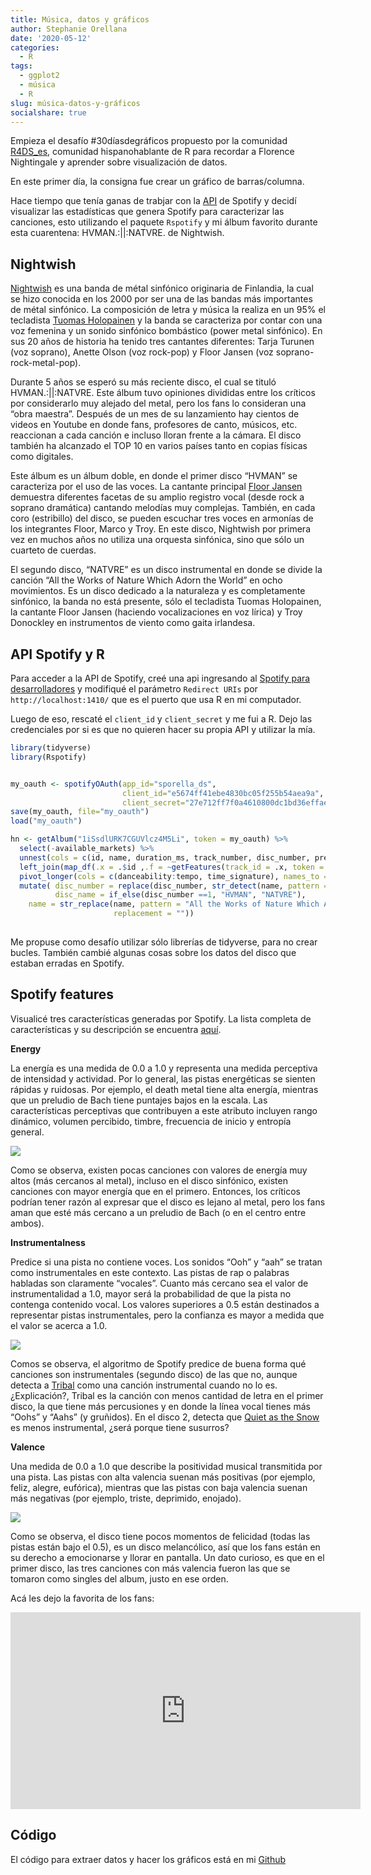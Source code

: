 ```yaml
---
title: Música, datos y gráficos
author: Stephanie Orellana
date: '2020-05-12'
categories:
  - R
tags:
  - ggplot2
  - música
  - R
slug: música-datos-y-gráficos
socialshare: true
---
```


Empieza el desafío #30díasdegráficos propuesto por la comunidad [R4DS_es](https://twitter.com/R4DS_es/), comunidad hispanohablante de R para recordar a Florence Nightingale y aprender sobre visualización de datos.

En este primer día, la consigna fue crear un gráfico de barras/columna. 

Hace tiempo que tenía ganas de trabjar con la [API](https://developer.spotify.com/) de Spotify y decidí visualizar las estadísticas que genera Spotify para caracterizar las canciones, esto utilizando el paquete `Rspotify` y mi álbum favorito durante esta cuarentena: HVMAN.:||:NATVRE. de Nightwish.

## Nightwish

[Nightwish](https://es.wikipedia.org/wiki/Nightwish) es una banda de métal sinfónico originaria de Finlandia, la cual se hizo conocida en los 2000 por ser una de las bandas más importantes de métal sinfónico. La composición de letra y música la realiza en un 95% el tecladista [Tuomas Holopainen](https://es.wikipedia.org/wiki/Tuomas_Holopainen) y la banda se caracteriza por contar con una voz femenina y un sonido sinfónico bombástico (power metal sinfónico). En sus 20 años de historia ha tenido tres cantantes diferentes: Tarja Turunen (voz soprano), Anette Olson (voz rock-pop) y Floor Jansen (voz soprano-rock-metal-pop).

Durante 5 años se esperó su más reciente disco, el cual se tituló HVMAN.:||:NATVRE. Este álbum tuvo opiniones divididas entre los críticos por considerarlo muy alejado del metal, pero los fans lo consideran una "obra maestra". Después de un mes de su lanzamiento hay cientos de videos en Youtube en donde fans, profesores de canto, músicos, etc. reaccionan a cada canción e incluso lloran frente a la cámara. El disco también ha alcanzado el TOP 10 en varios países tanto en copias físicas como digitales.

Este álbum es un álbum doble, en donde el primer disco "HVMAN" se caracteriza por el uso de las voces. La cantante principal [Floor Jansen](https://es.wikipedia.org/wiki/Floor_Jansen) demuestra diferentes facetas de su amplio registro vocal (desde rock a soprano dramática) cantando melodías muy complejas. También, en cada coro (estribillo) del disco, se pueden escuchar tres voces en armonías de los integrantes Floor, Marco y Troy. En este disco, Nightwish por primera vez en muchos años no utiliza una orquesta sinfónica, sino que sólo un cuarteto de cuerdas.

El segundo disco, "NATVRE" es un disco instrumental en donde se divide la canción "All the Works of Nature Which Adorn the World" en ocho movimientos. Es un disco dedicado a la naturaleza y es completamente sinfónico, la banda no está presente, sólo el tecladista Tuomas Holopainen, la cantante Floor Jansen (haciendo vocalizaciones en voz lírica) y Troy Donockley en instrumentos de viento como gaita irlandesa.

## API Spotify y R

Para acceder a la API de Spotify, creé una api ingresando al [Spotify para desarrolladores](https://developer.spotify.com/documentation/web-api/) y modifiqué el parámetro `Redirect URIs` por `http://localhost:1410/` que es el puerto que usa R en mi computador.

Luego de eso, rescaté el `client_id` y `client_secret` y me fui a R. Dejo las credenciales por si es que no quieren hacer su propia API y utilizar la mía.


```r
library(tidyverse)
library(Rspotify)


my_oauth <- spotifyOAuth(app_id="sporella_ds",
                         client_id="e5674ff41ebe4830bc05f255b54aea9a",
                         client_secret="27e712ff7f0a4610800dc1bd36effae8")
save(my_oauth, file="my_oauth")
load("my_oauth")

hn <- getAlbum("1iSsdlURK7CGUVlcz4M5Li", token = my_oauth) %>% 
  select(-available_markets) %>% 
  unnest(cols = c(id, name, duration_ms, track_number, disc_number, preview_url)) %>% 
  left_join(map_df(.x = .$id ,.f = ~getFeatures(track_id = .x, token = my_oauth)), by = "id") %>% 
  pivot_longer(cols = c(danceability:tempo, time_signature), names_to = "feature") %>% 
  mutate( disc_number = replace(disc_number, str_detect(name, pattern = "All the Works of Nature+"), 2),
          disc_name = if_else(disc_number ==1, "HVMAN", "NATVRE"),
    name = str_replace(name, pattern = "All the Works of Nature Which Adorn the World - ",
                       replacement = ""))
  

```

Me propuse como desafío utilizar sólo librerías de tidyverse, para no crear bucles. También cambié algunas cosas sobre los datos del disco que estaban erradas en Spotify.

## Spotify features

Visualicé tres características generadas por Spotify. La lista completa de características y su descripción se encuentra [aquí](https://developer.spotify.com/documentation/web-api/reference/tracks/get-audio-features/).


**Energy**

La energía es una medida de 0.0 a 1.0 y representa una medida perceptiva de intensidad y actividad. Por lo general, las pistas energéticas se sienten rápidas y ruidosas. Por ejemplo, el death metal tiene alta energía, mientras que un preludio de Bach tiene puntajes bajos en la escala. Las características perceptivas que contribuyen a este atributo incluyen rango dinámico, volumen percibido, timbre, frecuencia de inicio y entropía general.

![](https://github.com/sporella/nightingale/blob/master/plots/uno/energy.png?raw=true)

Como se observa, existen pocas canciones con valores de energía muy altos (más cercanos al metal), incluso en el disco sinfónico, existen canciones con mayor energía que en el primero. Entonces, los críticos podrían tener razón al expresar que el disco es lejano al metal, pero los fans aman que esté más cercano a un preludio de Bach (o en el centro entre ambos).


**Instrumentalness**

Predice si una pista no contiene voces. Los sonidos "Ooh" y "aah" se tratan como instrumentales en este contexto. Las pistas de rap o palabras habladas son claramente "vocales". Cuanto más cercano sea el valor de instrumentalidad a 1.0, mayor será la probabilidad de que la pista no contenga contenido vocal. Los valores superiores a 0.5 están destinados a representar pistas instrumentales, pero la confianza es mayor a medida que el valor se acerca a 1.0.

![](https://github.com/sporella/nightingale/blob/master/plots/uno/instrumentalness.png?raw=true)

Comos se observa, el algoritmo de Spotify predice de buena forma qué canciones son instrumentales (segundo disco) de las que no, aunque detecta a [Tribal](https://www.youtube.com/watch?v=s0bG2ce5blo) como una canción instrumental cuando no lo es. ¿Explicación?, Tribal es la canción con menos cantidad de letra en el primer disco, la que tiene más percusiones y en donde la línea vocal tienes más "Oohs" y "Aahs" (y gruñidos). En el disco 2, detecta que [Quiet as the Snow](https://www.youtube.com/watch?v=ljLNVVktYB4) es menos instrumental, ¿será porque tiene susurros?

**Valence**

Una medida de 0.0 a 1.0 que describe la positividad musical transmitida por una pista. Las pistas con alta valencia suenan más positivas (por ejemplo, feliz, alegre, eufórica), mientras que las pistas con baja valencia suenan más negativas (por ejemplo, triste, deprimido, enojado).

![](https://github.com/sporella/nightingale/blob/master/plots/uno/valence.png?raw=true)

Como se observa, el disco tiene pocos momentos de felicidad (todas las pistas están bajo el 0.5), es un disco melancólico, así que los fans están en su derecho a emocionarse y llorar en pantalla. Un dato curioso, es que en el primer disco, las tres canciones con más valencia fueron las que se tomaron como singles del album, justo en ese orden.

Acá les dejo la favorita de los fans:

<center><iframe width="560" height="315" src="https://www.youtube.com/embed/Rjp_DfvJimg" frameborder="0" allow="accelerometer; autoplay; encrypted-media; gyroscope; picture-in-picture" allowfullscreen></iframe></center>


## Código

El código para extraer datos y hacer los gráficos está en mi [Github](https://github.com/sporella/nightingale/)

